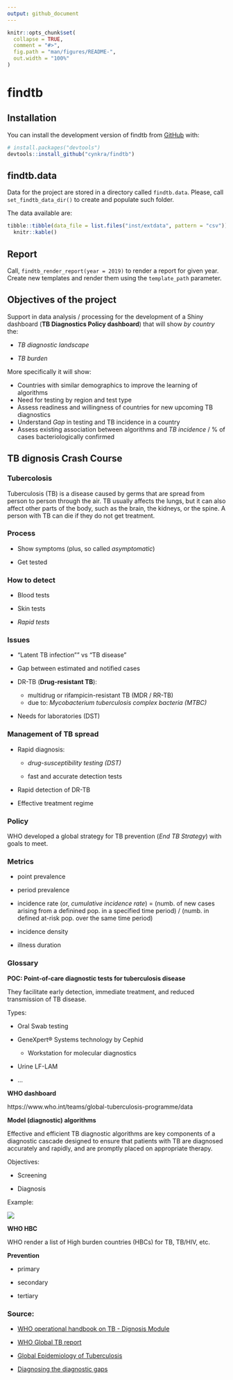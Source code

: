 ```yaml
---
output: github_document
---
```


<!-- README.md is generated from README.Rmd. Please edit that file -->

```r
knitr::opts_chunk$set(
  collapse = TRUE,
  comment = "#>",
  fig.path = "man/figures/README-",
  out.width = "100%"
)
```

# findtb

<!-- badges: start -->
<!-- badges: end -->


## Installation

You can install the development version of findtb from [GitHub](https://github.com/) with:

``` r
# install.packages("devtools")
devtools::install_github("cynkra/findtb")
```

## findtb.data

Data for the project are stored in a directory called `findtb.data`. Please, call `set_findtb_data_dir()` to create and populate such folder.

The data available are:

```r
tibble::tibble(data_file = list.files("inst/extdata", pattern = "csv")) |> 
  knitr::kable()
```

## Report

Call, `findtb_render_report(year = 2019)` to render a report for given year. Create new templates and render them using the `template_path` parameter.

## Objectives of the project

Support in data analysis / processing for the development of a Shiny dashboard (**TB Diagnostics Policy dashboard**) that will show *by country* the:

  - *TB diagnostic landscape* 

  - *TB burden*

More specifically it will show:

  - Countries with similar demographics to improve the learning of algorithms
  - Need for testing by region and test type
  - Assess readiness and willingness of countries for new upcoming TB diagnostics
  - Understand *Gap* in testing and TB incidence in a country
  - Assess existing association between algorithms and *TB incidence* / % of cases bacteriologically confirmed

## TB dignosis Crash Course


### Tubercolosis 

Tuberculosis (TB) is a disease caused by germs that are spread from person to person through the air. TB usually affects the lungs, but it can also affect other parts of the body, such as the brain, the kidneys, or the spine. A person with TB can die if they do not get treatment.

### Process

- Show symptoms (plus, so called *asymptomatic*)

- Get tested

### How to detect

  - Blood tests
  
  - Skin tests
  
  - *Rapid tests*


### Issues

- "Latent TB infection"" vs "TB disease"

- Gap between estimated and notified cases

- DR-TB (**Drug-resistant TB**):

  - multidrug or rifampicin-resistant TB (MDR / RR-TB)
  - due to: *Mycobacterium tuberculosis complex bacteria (MTBC)*
  
- Needs for laboratories (DST)

### Management of TB spread

- Rapid diagnosis:

  - *drug-susceptibility testing (DST)* 
  
  - fast and accurate detection tests

- Rapid detection of DR-TB

- Effective treatment regime

### Policy

WHO developed a global strategy for TB prevention (*End TB Strategy*) with goals to meet.

### Metrics

- point prevalence

- period prevalence

- incidence rate (or, *cumulative incidence rate*) = (numb. of new cases arising from a definined pop. in a specified time period) / (numb. in defined at-risk pop. over the same time period)

- incidence density

- illness duration


### Glossary

**POC: Point-of-care diagnostic tests for tuberculosis disease**

They facilitate early detection, immediate treatment, and reduced transmission of TB disease.

Types:

- Oral Swab testing

- GeneXpert® Systems technology by Cephid
  - Workstation for molecular diagnostics
  
- Urine LF-LAM 

- ...

**WHO dashboard**

https://www.who.int/teams/global-tuberculosis-programme/data

**Model (diagnostic) algorithms**

Effective and efficient TB diagnostic algorithms are key components of a diagnostic cascade designed to ensure that patients with TB are diagnosed accurately and rapidly, and are promptly placed on appropriate therapy.

Objectives:

- Screening

- Diagnosis

Example:

![](https://tbksp.org/sites/default/files/inline-images/Fig4-2.gif)

**WHO HBC**

WHO render a list of High burden countries (HBCs) for TB, TB/HIV, etc.


**Prevention**

- primary

- secondary

- tertiary



### Source:

- [WHO operational handbook on TB - Dignosis Module](https://www.who.int/publications/i/item/9789240030589)

- [WHO Global TB report](https://www.who.int/teams/global-tuberculosis-programme/data#gtbr)

- [Global Epidemiology of Tuberculosis](https://www.ncbi.nlm.nih.gov/pmc/articles/PMC4315920/)

- [Diagnosing the diagnostic gaps](https://www.youtube.com/watch?v=pvp7HiHOU2Q)


